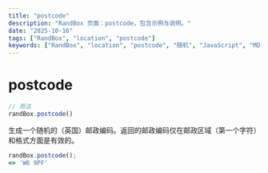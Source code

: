 ```yaml
---
title: "postcode"
description: "RandBox 页面：postcode，包含示例与说明。"
date: "2025-10-16"
tags: ["RandBox", "location", "postcode"]
keywords: ["RandBox", "location", "postcode", "随机", "JavaScript", "MDX"]
---
```


# postcode

```js
// 用法
randBox.postcode()
```

生成一个随机的（英国）邮政编码。返回的邮政编码仅在邮政区域（第一个字符）和格式方面是有效的。

```js
randBox.postcode();
=> 'W6 9PF'
```
